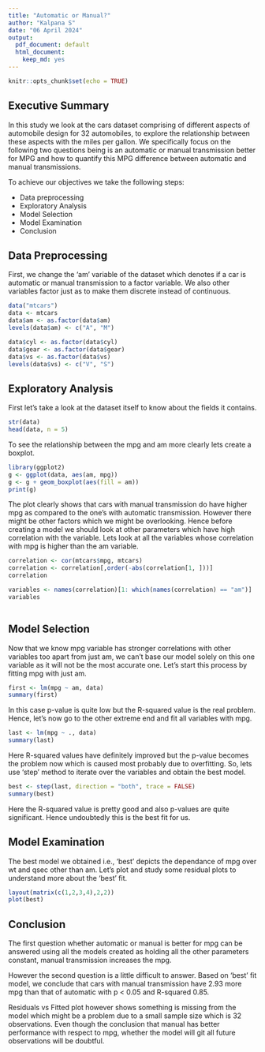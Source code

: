 ```yaml
---
title: "Automatic or Manual?"
author: "Kalpana S"
date: "06 April 2024"
output:
  pdf_document: default
  html_document:
    keep_md: yes
---
```


```r
knitr::opts_chunk$set(echo = TRUE)
```

## Executive Summary
In this study we look at the cars dataset comprising of different aspects of automobile design for 32 automobiles, to explore the relationship between these aspects with the miles per gallon. We specifically focus on the following two questions being is an automatic or manual transmission better for MPG and how to quantify this MPG difference between automatic and manual transmissions.

To achieve our objectives we take the following steps:

- Data preprocessing
- Exploratory Analysis
- Model Selection
- Model Examination
- Conclusion

## Data Preprocessing

First, we change the 'am' variable of the dataset which denotes if a car is automatic or manual transmission to a factor variable. We also other variables factor just as to make them discrete instead of continuous.

```r
data("mtcars")
data <- mtcars
data$am <- as.factor(data$am)
levels(data$am) <- c("A", "M") 

data$cyl <- as.factor(data$cyl)
data$gear <- as.factor(data$gear)
data$vs <- as.factor(data$vs)
levels(data$vs) <- c("V", "S")

```

## Exploratory Analysis

First let's take a look at the dataset itself to know about the fields it contains.

```r
str(data)
head(data, n = 5)

```

To see the relationship between the mpg and am more clearly lets create a boxplot.

```r
library(ggplot2)
g <- ggplot(data, aes(am, mpg))
g <- g + geom_boxplot(aes(fill = am))
print(g)

```

The plot clearly shows that cars with manual transmission do have higher mpg as compared to the one's with automatic transmission. However there might be other factors which we might be overlooking. Hence before creating a model we should look at other parameters which have high correlation with the variable. Lets look at all the variables whose correlation with mpg is higher than the am variable.


```r
correlation <- cor(mtcars$mpg, mtcars)
correlation <- correlation[,order(-abs(correlation[1, ]))]
correlation

variables <- names(correlation)[1: which(names(correlation) == "am")]
variables
    
```

## Model Selection

Now that we know mpg variable has stronger correlations with other variables too apart from just am, we can't base our model solely on this one variable as it will not be the most accurate one. Let's start this process by fitting mpg with just am.

```r
first <- lm(mpg ~ am, data)
summary(first)

```

In this case p-value is quite low but the R-squared value is the real problem. Hence, let's now go to the other extreme end and fit all variables with mpg.

```r
last <- lm(mpg ~ ., data)
summary(last)

```

Here R-squared values have definitely improved but the p-value becomes the problem now which is caused most probably due to overfitting. So, lets use 'step' method to iterate over the variables and obtain the best model.

```r
best <- step(last, direction = "both", trace = FALSE)
summary(best)

```

Here the R-squared value is pretty good and also p-values are quite significant. Hence undoubtedly this is the best fit for us.

## Model Examination

The best model we obtained i.e., 'best' depicts the dependance of mpg over wt and qsec other than am. Let's plot and study some residual plots to understand more about the 'best' fit. 

```r
layout(matrix(c(1,2,3,4),2,2))
plot(best)

```

## Conclusion

The first question whether automatic or manual is better for mpg can be answered using all the models created as holding all the other parameters constant, manual transmission increases the mpg.

However the second question is a little difficult to answer.
Based on 'best' fit model, we conclude that cars with manual transmission have 2.93 more mpg than that of automatic with p < 0.05 and R-squared 0.85.

Residuals vs Fitted plot however shows something is missing from the model which might be a problem due to a small sample size which is 32 observations. Even though the conclusion that manual has better performance with respect to mpg, whether the model will git all future observations will be doubtful.